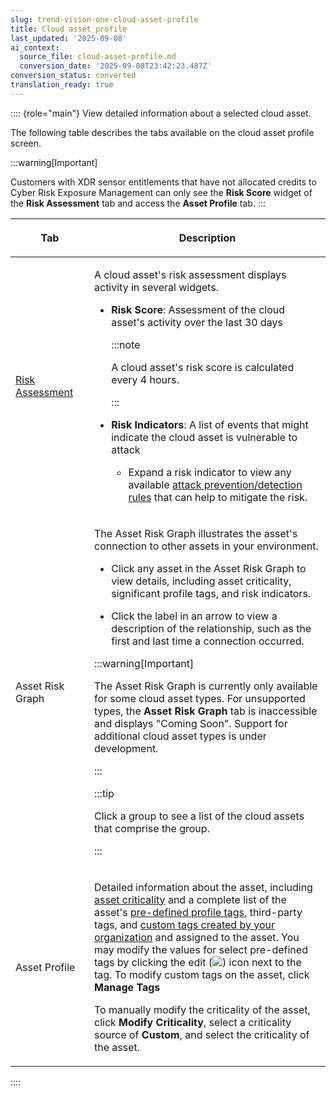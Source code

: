 ```yaml
---
slug: trend-vision-one-cloud-asset-profile
title: Cloud asset profile
last_updated: '2025-09-08'
ai_context:
  source_file: cloud-asset-profile.md
  conversion_date: '2025-09-08T23:42:23.487Z'
conversion_status: converted
translation_ready: true
---
```


:::: {role="main"}
View detailed information about a selected cloud asset.

The following table describes the tabs available on the cloud asset profile screen.

:::warning[Important]

Customers with XDR sensor entitlements that have not allocated credits to Cyber Risk Exposure Management can only see the **Risk Score** widget of the **Risk Assessment** tab and access the **Asset Profile** tab.
:::

<table>
<colgroup>
<col style="width: 25%" />
<col style="width: 75%" />
</colgroup>
<thead>
<tr>
<th><p>Tab</p></th>
<th><p>Description</p></th>
</tr>
</thead>
<tbody>
<tr>
<td><p><a href="trend-vision-one-risk-assessment">Risk Assessment</a></p></td>
<td><p>A cloud asset's risk assessment displays activity in several widgets.</p>
<ul>
<li><p><strong>Risk Score</strong>: Assessment of the cloud asset's activity over the last 30 days</p>


:::note

<p>A cloud asset's risk score is calculated every 4 hours.</p>


:::

</li>
<li><p><strong>Risk Indicators</strong>: A list of events that might indicate the cloud asset is vulnerable to attack</p>
<ul>
<li>Expand a risk indicator to view any available <a href="trend-vision-one-attack-prevention">attack prevention/detection rules</a> that can help to mitigate the risk.</li>
</ul></li>
</ul></td>
</tr>
<tr>
<td><p>Asset Risk Graph</p></td>
<td><p>The Asset Risk Graph illustrates the asset's connection to other assets in your environment.</p>
<ul>
<li><p>Click any asset in the Asset Risk Graph to view details, including asset criticality, significant profile tags, and risk indicators.</p></li>
<li><p>Click the label in an arrow to view a description of the relationship, such as the first and last time a connection occurred.</p></li>
</ul>


:::warning[Important]

<p>The Asset Risk Graph is currently only available for some cloud asset types. For unsupported types, the <strong>Asset Risk Graph</strong> tab is inaccessible and displays "Coming Soon". Support for additional cloud asset types is under development.</p>


:::




:::tip

<p>Click a group to see a list of the cloud assets that comprise the group.</p>


:::

</td>
</tr>
<tr>
<td><p>Asset Profile</p></td>
<td><p>Detailed information about the asset, including <a href="trend-vision-one-asset-criticality">asset criticality</a> and a complete list of the asset's <a href="trend-vision-one-asset-profile-tags">pre-defined profile tags</a>, third-party tags, and <a href="trend-vision-one-custom-asset-tags">custom tags created by your organization</a> and assigned to the asset. You may modify the values for select pre-defined tags by clicking the edit (<img src="./images/edit_icon=GUID-1F1D1164-5310-4D6D-ACD0-6049C86960AF.webp" />) icon next to the tag. To modify custom tags on the asset, click <strong>Manage Tags</strong></p>
<p>To manually modify the criticality of the asset, click <strong>Modify Criticality</strong>, select a criticality source of <strong>Custom</strong>, and select the criticality of the asset.</p></td>
</tr>
</tbody>
</table>
::::
